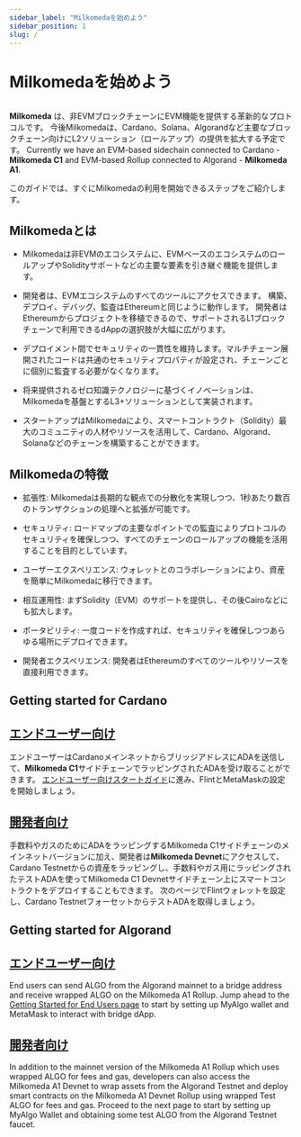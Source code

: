 ```yaml
---
sidebar_label: "Milkomedaを始めよう"
sidebar_position: 1
slug: /
---
```



# Milkomedaを始めよう

<img src={milkomedaBanner} className="img-full" alt="" />

**Milkomeda** は、非EVMブロックチェーンにEVM機能を提供する革新的なプロトコルです。 今後Milkomedaは、Cardano、Solana、Algorandなど主要なブロックチェーン向けにL2ソリューション（ロールアップ）の提供を拡大する予定です。 Currently we have an EVM-based sidechain connected to Cardano - <strong>Milkomeda C1</strong> and EVM-based Rollup connected to Algorand - <strong>Milkomeda A1</strong>.

このガイドでは、すぐにMilkomedaの利用を開始できるステップをご紹介します。

## Milkomedaとは

- Milkomedaは非EVMのエコシステムに、EVMベースのエコシステムのロールアップやSolidityサポートなどの主要な要素を引き継ぐ機能を提供します。

- 開発者は、EVMエコシステムのすべてのツールにアクセスできます。 構築、デプロイ、デバッグ、監査はEthereumと同じように動作します。 開発者はEthereumからプロジェクトを移植できるので、サポートされるL1ブロックチェーンで利用できるdAppの選択肢が大幅に広がります。

- デプロイメント間でセキュリティの一貫性を維持します。マルチチェーン展開されたコードは共通のセキュリティプロパティが設定され、チェーンごとに個別に監査する必要がなくなります。

- 将来提供されるゼロ知識テクノロジーに基づくイノベーションは、Milkomedaを基盤とするL3+ソリューションとして実装されます。

- スタートアップはMilkomedaにより、スマートコントラクト（Solidity）最大のコミュニティの人材やリソースを活用して、Cardano、Algorand、Solanaなどのチェーンを構築することができます。

## Milkomedaの特徴

- 拡張性: Milkomedaは長期的な観点での分散化を実現しつつ、1秒あたり数百のトランザクションの処理へと拡張が可能です。

- セキュリティ: ロードマップの主要なポイントでの監査によりプロトコルのセキュリティを確保しつつ、すべてのチェーンのロールアップの機能を活用することを目的としています。

- ユーザーエクスペリエンス: ウォレットとのコラボレーションにより、資産を簡単にMilkomedaに移行できます。

- 相互運用性: まずSolidity（EVM）のサポートを提供し、その後Cairoなどにも拡大します。

- ポータビリティ: 一度コードを作成すれば、セキュリティを確保しつつあらゆる場所にデプロイできます。

- 開発者エクスペリエンス: 開発者はEthereumのすべてのツールやリソースを直接利用できます。

## Getting started for Cardano

## [エンドユーザー向け](./cardano/for-end-users/)

エンドユーザーはCardanoメインネットからブリッジアドレスにADAを送信して、**Milkomeda C1**サイドチェーンでラッピングされたADAを受け取ることができます。 [エンドユーザー向けスタートガイド](./cardano/for-end-users)に進み、FlintとMetaMaskの設定を開始しましょう。

## [開発者向け](./cardano/for-developers/)

手数料やガスのためにADAをラッピングするMilkomeda C1サイドチェーンのメインネットバージョンに加え、開発者は**Milkomeda Devnet**にアクセスして、Cardano Testnetからの資産をラッピングし、手数料やガス用にラッピングされたテストADAを使ってMilkomeda C1 Devnetサイドチェーン上にスマートコントラクトをデプロイすることもできます。 次のページでFlintウォレットを設定し、Cardano TestnetフォーセットからテストADAを取得しましょう。


## Getting started for Algorand

## [エンドユーザー向け](./algorand/for-end-users/)

End users can send ALGO from the Algorand mainnet to a bridge address and receive wrapped ALGO on the Milkomeda A1 Rollup. Jump ahead to the [Getting Started for End Users page](./algorand/for-end-users) to start by setting up MyAlgo wallet and MetaMask to interact with bridge dApp.

## [開発者向け](./algorand/for-developers/)

In addition to the mainnet version of the Milkomeda A1 Rollup which uses wrapped ALGO for fees and gas, developers can also access the Milkomeda A1 Devnet to wrap assets from the Algorand Testnet and deploy smart contracts on the Milkomeda A1 Devnet Rollup using wrapped Test ALGO for fees and gas. Proceed to the next page to start by setting up MyAlgo Wallet and obtaining some test ALGO from the Algorand Testnet faucet.
